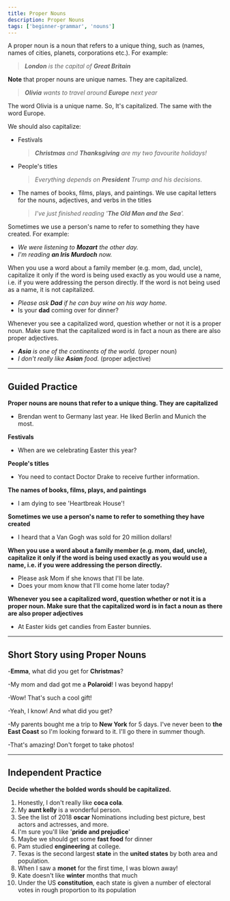 ```yaml
---
title: Proper Nouns
description: Proper Nouns
tags: ['beginner-grammar', 'nouns']
---
```



A proper noun is a noun that refers to a unique thing, such as (names, names of cities, planets, corporations etc.). For example:

> _**London** is the capital of **Great Britain**_

**Note** that proper nouns are unique names. They are capitalized.

> _**Olivia** wants to travel around **Europe** next year_

The word Olivia is a unique name. So, It's capitalized. The same with the word Europe.

We should also capitalize:

- Festivals

  > _**Christmas** and **Thanksgiving** are my two favourite holidays!_

- People's titles

  > _Everything depends on **President** Trump and his decisions._

- The names of books, films, plays, and paintings. We use capital letters for the nouns, adjectives, and verbs in the titles

  > _I've just finished reading '**The Old Man and the Sea**'._

Sometimes we use a person's name to refer to something they have created. For example:

- _We were listening to **Mozart** the other day._
- _I'm reading **an Iris Murdoch** now._

When you use a word about a family member (e.g. mom, dad, uncle), capitalize it only if the word is being used exactly as you would use a name, i.e. if you were addressing the person directly. If the word is not being used as a name, it is not capitalized.

- _Please ask **Dad** if he can buy wine on his way home._
- Is your **dad** coming over for dinner?

Whenever you see a capitalized word, question whether or not it is a proper noun. Make sure that the capitalized word is in fact a noun as there are also proper adjectives.

- _**Asia** is one of the continents of the world._ (proper noun)
- _I don't really like **Asian** food._ (proper adjective)

---

## Guided Practice

**Proper nouns are nouns that refer to a unique thing. They are capitalized**

- Brendan went to Germany last year. He liked Berlin and Munich the most. <InfoTooltip label='Brendan, Germany, Berlin, Munich' />

**Festivals**

- When are we celebrating Easter this year? <InfoTooltip label='Easter' />

**People's titles**

- You need to contact Doctor Drake to receive further information. <InfoTooltip label='Doctor' />

**The names of books, films, plays, and paintings**

- I am dying to see 'Heartbreak House'! <InfoTooltip label='Heartbreak House' />

**Sometimes we use a person's name to refer to something they have created**

- I heard that a Van Gogh was sold for 20 million dollars! <InfoTooltip label="Van Gogh" />

**When you use a word about a family member (e.g. mom, dad, uncle), capitalize it only if the word is being used exactly as you would use a name, i.e. if you were addressing the person directly.**

- Please ask Mom if she knows that I'll be late. <InfoTooltip label='Mom' />
- Does your mom know that I'll come home later today? <InfoTooltip label='mom' />

**Whenever you see a capitalized word, question whether or not it is a proper noun. Make sure that the capitalized word is in fact a noun as there are also proper adjectives**

- At Easter <InfoTooltip label='Easter (proper noun)' /> kids get candies from Easter <InfoTooltip label='Easter (proper adjective)' /> bunnies.

---

## Short Story using Proper Nouns

-**Emma**, what did you get for **Christmas**?

-My mom and dad got me a **Polaroid**! I was beyond happy!

-Wow! That's such a cool gift!

-Yeah, I know! And what did you get?

-My parents bought me a trip to **New York** for 5 days. I've never been to **the East Coast** so I'm looking forward to it. I'll go there in summer though.

-That's amazing! Don't forget to take photos!

---

## Independent Practice

**Decide whether the bolded words should be capitalized.**

1. Honestly, I don't really like **coca cola**. <InfoTooltip label='Coca Cola' />
2. My **aunt kelly** is a wonderful person. <InfoTooltip  label='aunt Kelly'  />
3. See the list of 2018 **oscar** Nominations including best picture, best actors and actresses, and more. <InfoTooltip  label='Oscar'  />
4. I'm sure you'll like '**pride and prejudice**' <InfoTooltip label='Pride and Prejudice' />
5. Maybe we should get some **fast food** for dinner <InfoTooltip label='fast food' />
6. Pam studied **engineering** at college. <InfoTooltip label='Engineering' />
7. Texas is the second largest **state** in the **united states** by both area and population. <InfoTooltip label='United States' />
8. When I saw a **monet** for the first time, I was blown away! <InfoTooltip label='Monet' />
9. Kate doesn't like **winter** months that much <InfoTooltip label='winter' />
10. Under the US **constitution**, each state is given a number of electoral votes in rough proportion to its population <InfoTooltip label='constitution' />
